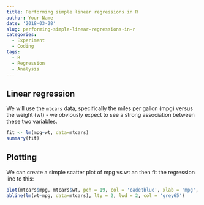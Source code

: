 ```yaml
---
title: Performing simple linear regressions in R
author: Your Name
date: '2018-03-28'
slug: performing-simple-linear-regressions-in-r
categories:
  - Experiment
  - Coding
tags:
  - R
  - Regression
  - Analysis
---
```


## Linear regression

We will use the `mtcars` data, specifically the miles per gallon (mpg) versus the weight (wt) - we obviously expect to see a strong association between these two variables.  
```r
fit <- lm(mpg~wt, data=mtcars)
summary(fit)
```

## Plotting

We can create a simple scatter plot of mpg vs wt an then fit the regression line to this:
```r
plot(mtcars$mpg, mtcars$wt, pch = 19, col = 'cadetblue', xlab = 'mpg', ylab = 'wt')
abline(lm(wt~mpg, data=mtcars), lty = 2, lwd = 2, col = 'grey65')
```

